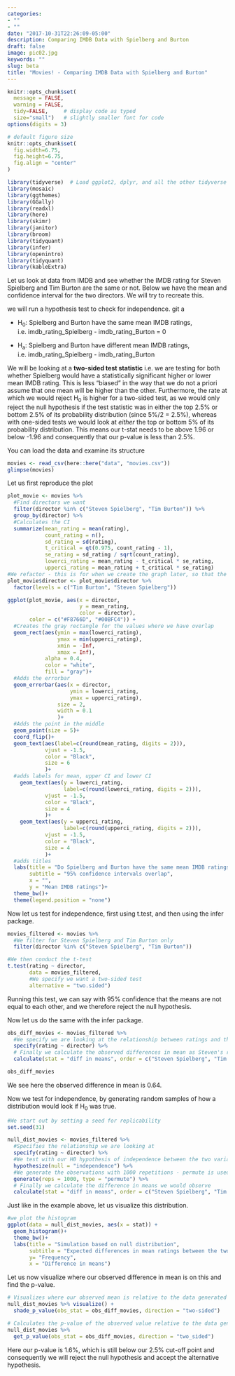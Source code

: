 ```yaml
---
categories:
- ""
- ""
date: "2017-10-31T22:26:09-05:00"
description: Comparing IMDB Data with Spielberg and Burton
draft: false
image: pic02.jpg
keywords: ""
slug: beta
title: "Movies! - Comparing IMDB Data with Spielberg and Burton"
---
```


```r
knitr::opts_chunk$set(
  message = FALSE, 
  warning = FALSE, 
  tidy=FALSE,     # display code as typed
  size="small")   # slightly smaller font for code
options(digits = 3)

# default figure size
knitr::opts_chunk$set(
  fig.width=6.75, 
  fig.height=6.75,
  fig.align = "center"
)
```


```r
library(tidyverse)  # Load ggplot2, dplyr, and all the other tidyverse packages
library(mosaic)
library(ggthemes)
library(GGally)
library(readxl)
library(here)
library(skimr)
library(janitor)
library(broom)
library(tidyquant)
library(infer)
library(openintro)
library(tidyquant)
library(kableExtra)
```

Let us look at data from IMDB and see whether the IMDB rating for Steven Spielberg and Tim Burton are the same or not. Below we have the mean and confidence interval for the two directors. We will try to recreate this.



we will run a hypothesis test to check for independence.
git a

* H~0~: Spielberg and Burton have the same mean IMDB ratings, i.e. imdb_rating_Spielberg - imdb_rating_Burton = 0

* H~a~: Spielberg and Burton have different mean IMDB ratings, i.e. imdb_rating_Spielberg - imdb_rating_Burton \neq 0

We will be looking at a **two-sided test statistic** i.e. we are testing for both whether Spielberg would have a statistically significant higher or lower mean IMDB rating. This is less "biased" in the way that we do not a priori assume that one mean will be higher than the other. Furthermore, the rate at which we would reject H~0~ is higher for a two-sided test, as we would only reject the null hypothesis if the test statistic was in either the top 2.5% or bottom 2.5% of its probability distribution (since 5%/2 = 2.5%), whereas with one-sided tests we would look at *either* the top or bottom 5% of its probability distribution. This means our t-stat needs to be above 1.96 or below -1.96 and consequently that our p-value is less than 2.5%. 

You can load the data and examine its structure

```r
movies <- read_csv(here::here("data", "movies.csv"))
glimpse(movies)
```

Let us first reproduce the plot

```r
plot_movie <- movies %>% 
  #Find directors we want
  filter(director %in% c("Steven Spielberg", "Tim Burton")) %>% 
  group_by(director) %>% 
  #Calculates the CI
  summarize(mean_rating = mean(rating),
            count_rating = n(),
            sd_rating = sd(rating),
            t_critical = qt(0.975, count_rating - 1),
            se_rating = sd_rating / sqrt(count_rating),
            lowerci_rating = mean_rating - t_critical * se_rating,
            upperci_rating = mean_rating + t_critical * se_rating)
#We refactor - this is for when we create the graph later, so that the two directors come in the right order
plot_movie$director <- plot_movie$director %>% 
  factor(levels = c("Tim Burton", "Steven Spielberg"))

ggplot(plot_movie, aes(x = director,
                       y = mean_rating,
                       color = director),
       color = c("#F8766D", "#00BFC4")) +
  #Creates the gray rectangle for the values where we have overlap
  geom_rect(aes(ymin = max(lowerci_rating),
                ymax = min(upperci_rating),
                xmin = -Inf,
                xmax = Inf),
            alpha = 0.4,
            color = "white",
            fill = "gray")+
  #Adds the errorbar
  geom_errorbar(aes(x = director,
                    ymin = lowerci_rating,
                    ymax = upperci_rating),
                size = 2,
                width = 0.1
                )+
  #Adds the point in the middle
  geom_point(size = 5)+
  coord_flip()+
  geom_text(aes(label=c(round(mean_rating, digits = 2))),
            vjust = -1.5,
            color = "Black",
            size = 6
            )+
  #adds labels for mean, upper CI and lower CI
    geom_text(aes(y = lowerci_rating,
                  label=c(round(lowerci_rating, digits = 2))),
            vjust = -1.5,
            color = "Black",
            size = 4
            )+
    geom_text(aes(y = upperci_rating, 
                  label=c(round(upperci_rating, digits = 2))),
            vjust = -1.5,
            color = "Black",
            size = 4
            )+
  #adds titles
  labs(title = "Do Spielberg and Burton have the same mean IMDB ratings?",
       subtitle = "95% confidence intervals overlap",
       x = "",
       y = "Mean IMDB ratings")+
  theme_bw()+
  theme(legend.position = "none")

```

Now let us test for independence, first using t.test, and then using the infer package.

```r
movies_filtered <- movies %>% 
  #We filter for Steven Spielberg and Tim Burton only
  filter(director %in% c("Steven Spielberg", "Tim Burton"))

#We then conduct the t-test
t.test(rating ~ director, 
       data = movies_filtered,
       #We specify we want a two-sided test
       alternative = "two.sided")
```

Running this test, we can say with 95% confidence that the means are not equal to each other, and we therefore reject the null hypothesis.

Now let us do the same with the infer package.

```r
obs_diff_movies <- movies_filtered %>% 
  #We specify we are looking at the relationship between ratings and the director
  specify(rating ~ director) %>%
  # Finally we calculate the observed differences in mean as Steven's rating - Tim's rating
  calculate(stat = "diff in means", order = c("Steven Spielberg", "Tim Burton"))

obs_diff_movies

```

We see here the observed difference in mean is 0.64.

Now we test for independence, by generating random samples of how a distribution would look if H~0~ was true.


```r
#We start out by setting a seed for replicability
set.seed(31)

null_dist_movies <- movies_filtered %>%
  #Specifies the relationship we are looking at
  specify(rating ~ director) %>%
  #We test with our H0 hypothesis of independence between the two variables
  hypothesize(null = "independence") %>%
  #We generate the observations with 1000 repetitions - permute is used for hypothesis testing
  generate(reps = 1000, type = "permute") %>%
  # Finally we calculate the difference in means we would observe
  calculate(stat = "diff in means", order = c("Steven Spielberg", "Tim Burton"))

```


Just like in the example above, let us visualize this distribution.

```r
#we plot the histogram
ggplot(data = null_dist_movies, aes(x = stat)) +
  geom_histogram()+
  theme_bw()+
  labs(title = "Simulation based on null distribution",
       subtitle = "Expected differences in mean ratings between the two directors \nin 1000 random samples",
       y= "Frequency",
       x = "Difference in means")

```


Let us now visualize where our observed difference in mean is on this and find the p-value.

```r
# Visualizes where our observed mean is relative to the data generated above
null_dist_movies %>% visualize() +
  shade_p_value(obs_stat = obs_diff_movies, direction = "two-sided")

# Calculates the p-value of the observed value relative to the data generated above
null_dist_movies %>%
  get_p_value(obs_stat = obs_diff_movies, direction = "two_sided")

```

Here our p-value is 1.6%, which is still below our 2.5% cut-off point and consequently we will reject the null hypothesis and accept the alternative hypothesis.